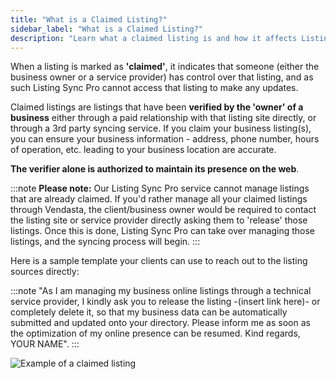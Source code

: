 ```yaml
---
title: "What is a Claimed Listing?"
sidebar_label: "What is a Claimed Listing?"
description: "Learn what a claimed listing is and how it affects Listing Sync Pro"
---
```


When a listing is marked as **'claimed'**, it indicates that someone (either the business owner or a service provider) has control over that listing, and as such Listing Sync Pro cannot access that listing to make any updates.

Claimed listings are listings that have been **verified by the 'owner' of a business** either through a paid relationship with that listing site directly, or through a 3rd party syncing service. If you claim your business listing(s), you can ensure your business information - address, phone number, hours of operation, etc. leading to your business location are accurate.

**The verifier alone is authorized to maintain its presence on the web**.

:::note
**Please note:** Our Listing Sync Pro service cannot manage listings that are already claimed. If you'd rather manage all your claimed listings through Vendasta, the client/business owner would be required to contact the listing site or service provider directly asking them to 'release' those listings. Once this is done, Listing Sync Pro can take over managing those listings, and the syncing process will begin.
:::

Here is a sample template your clients can use to reach out to the listing sources directly:

:::note
"As I am managing my business online listings through a technical service provider, I kindly ask you to release the listing -(insert link here)- or completely delete it, so that my business data can be automatically submitted and updated onto your directory. Please inform me as soon as the optimization of my online presence can be resumed. Kind regards, YOUR NAME".
:::

![Example of a claimed listing](/img/listing-sync/claimed-listing.jpg)